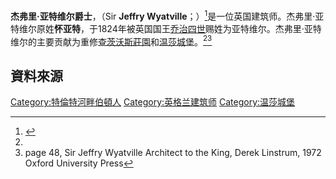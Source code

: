 {{expand|time=2015-08-07T11:02:40+00:00}}
{{refimprove|time=2015-08-07T11:02:40+00:00}}
{{NoteTA
|G1=PoliticiansUK
|G2=UK Places
|G3=People
|G4=Country
}}
{{Infobox architect
|name=杰弗里·亚特维尔爵士
|image=SirJeffryWyatvil.jpg
|birth_date={{birth date|df=yes|1766|8|3|}}
|birth_place=[[特倫河畔伯頓|特倫河畔伯頓]]
|death_date={{death date|df=yes|1840|2|18|}}
|death_place=伦敦
|resting_place=[[St._George's_Chapel,_Windsor_Castle|St. George's Chapel, Windsor Castle]]
|practice=
|significant_buildings=[[温莎城堡|温莎城堡]]等
|significant_projects= 
|awards=
}}

'''杰弗里·亚特维尔爵士'''，{{Post-nominals|post-noms=[[Royal_Academy|RA]]}}（Sir '''Jeffry Wyatville'''；{{bd|1766年|8月3日|1840年|2月18日}}）<ref name=oxforddnb>{{cite web|url=http://www.oxforddnb.com/view/article/30116|title=Derek Linstrum, "Wyatville (Wyatt), Sir Jeffry (1766–1840)", Oxford Dictionary of National Biography, Oxford University Press, Sept 2004; online edn, Jan 2008|accessdate=23 June 2008}}</ref>是一位英国建筑师。杰弗里·亚特维尔原姓'''怀亚特'''，于1824年被英国国王[[乔治四世|乔治四世]]赐姓为亚特维尔。杰弗里·亚特维尔的主要贡献为重修[[查茨沃斯莊園|查茨沃斯莊園]]和[[温莎城堡|温莎城堡]]。<ref name=oxforddnb /><ref>page 48, Sir Jeffry Wyatville Architect to the King, Derek Linstrum, 1972 Oxford University Press</ref>

==資料來源==
{{reflist}}

{{DEFAULTSORT:Wyatville, Jeffry}}
[[Category:特倫特河畔伯頓人|Category:特倫特河畔伯頓人]]
[[Category:英格兰建筑师|Category:英格兰建筑师]]
[[Category:温莎城堡|Category:温莎城堡]]